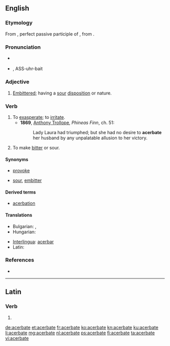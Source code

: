 ==English==

===Etymology===
From {{etyl|la}} {{term|acerbatus|acerbātus|lang=la}}, perfect passive participle of {{term|acerbo|acerbō|make bitter|lang=la}}, from {{term|acerbus||bitter|lang=la}}.

===Pronunciation===
* {{a|UK}} {{IPA|/ˈasəbeɪt/}}
* {{a|US}} {{IPA|/ˈæsəɹˌbeɪt/}}, ASS-uhr-bait

===Adjective===
{{en-adj}}

# {{rare}} [[embittered|Embittered]]; having a [[sour]] [[disposition]] or nature.

===Verb===
{{en-verb|acerbat|es}}

# To [[exasperate]]; to [[irritate]]. 
#* '''1869''', [[w:Anthony Trollope|Anthony Trollope]], ''Phineas Finn'', ch. 51:
#*: Lady Laura had triumphed; but she had no desire to '''acerbate''' her husband by any unpalatable allusion to her victory.
# To make [[bitter]] or sour.

====Synonyms====
* {{sense|exasperate}} [[provoke]]
* {{sense|make bitter}} [[sour]], [[embitter]]

====Derived terms====
* [[acerbation]]

====Translations====
{{trans-top|exasperate}}
* Bulgarian: {{t+|bg|дразня}},  {{t+|bg|ядосвам}}
* Hungarian: {{t+|hu|elkeserít}}
{{trans-mid}}
* [[Interlingua]]: [[acerbar]]
* Latin: {{t-|la|acerbo|alt=acerbō}}
{{trans-bottom}}

===References===
* {{R:OneLook}}

----

==Latin==

===Verb===
{{la-verb-form|acerbāte}}

# {{conjugation of|acerbo|acerbō|1|p|pres|act|imp|lang=la}}

[[de:acerbate]]
[[et:acerbate]]
[[fr:acerbate]]
[[ko:acerbate]]
[[kn:acerbate]]
[[ku:acerbate]]
[[li:acerbate]]
[[mg:acerbate]]
[[nl:acerbate]]
[[ps:acerbate]]
[[fi:acerbate]]
[[ta:acerbate]]
[[vi:acerbate]]